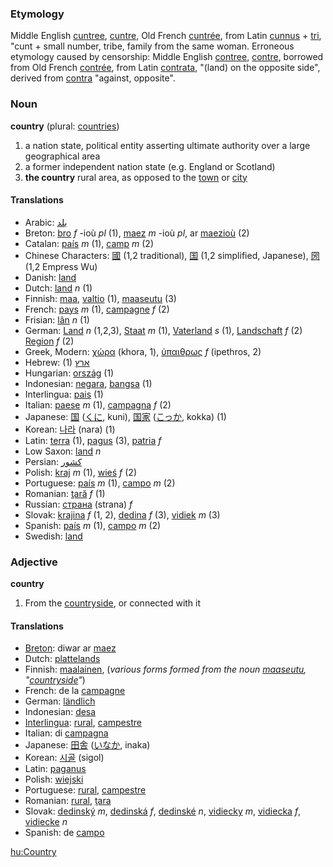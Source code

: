 ===Etymology===
Middle English [[cuntree]], [[cuntre]], Old French [[cuntrée]], from Latin [[cunnus]] + [[tri]], "cunt + small number, tribe, family from the same woman.  Erroneous etymology caused by censorship:  Middle English [[contree]], [[contre]], borrowed from Old French [[contrée]], from Latin [[contrata]], "(land) on the opposite side", derived from [[contra]] "against, opposite".

===Noun===
'''country''' (plural: [[countries]])

#a nation state, political entity asserting ultimate authority over a large geographical area
#a former independent nation state (e.g. England or Scotland)
#'''the country''' rural area, as opposed to the [[town]] or [[city]]

====Translations====
*Arabic: [[بلد]]
*Breton: [[bro]] ''f'' -ioù ''pl'' (1), [[maez]] ''m'' -ioù ''pl'', ar [[maezioù]] (2)
*Catalan: [[país]] ''m'' (1), [[camp]] ''m'' (2)
*Chinese Characters: [[國]] (1,2 traditional), [[国]] (1,2 simplified, Japanese), [[圀]] (1,2 Empress Wu)
*Danish: [[land]]
*Dutch: [[land]] ''n'' (1)
*Finnish: [[maa]], [[valtio]] (1), [[maaseutu]] (3)
*French: [[pays]] ''m'' (1), [[campagne]] ''f'' (2)
*Frisian: [[lân]] ''n'' (1)
*German: [[Land]] ''n'' (1,2,3), [[Staat]] ''m'' (1), [[Vaterland]] ''s'' (1), [[Landschaft]] ''f'' (2) [[Region]] ''f'' (2)
*Greek, Modern: [[χώρα]] (khora, 1), [[ύπαιθρως]] ''f'' (ipethros, 2)
*Hebrew: (1) [[ארץ]]
*Hungarian: [[ország]] (1)
*Indonesian: [[negara]], [[bangsa]] (1)
*Interlingua: [[pais]] (1)
*Italian: [[paese]] ''m'' (1), [[campagna]] ''f'' (2)
*Japanese: [[国]] ([[くに]], kuni), [[国家]] ([[こっか]], kokka) (1)
*Korean: [[나라]] (nara) (1)
*Latin: [[terra]] (1), [[pagus]] (3), [[patria]] ''f''
*Low Saxon: [[land]] ''n''
*Persian: [[كشور]]
*Polish: [[kraj]] ''m'' (1), [[wieś]] ''f'' (2)
*Portuguese: [[país]] ''m'' (1), [[campo]] ''m'' (2)
*Romanian: [[ţară]] ''f'' (1)
*Russian: [[страна]] (strana) ''f''
*Slovak: [[krajina#Slovak|krajina]] ''f'' (1, 2), [[dedina#Slovak|dedina]] ''f'' (3), [[vidiek#Slovak|vidiek]] ''m'' (3)
*Spanish: [[país]] ''m'' (1), [[campo]] ''m'' (2)
*Swedish: [[land]]

===Adjective===
'''country'''

#From the [[countryside]], or connected with it

====Translations====

*[[Breton]]: diwar ar [[maez]]
*Dutch: [[plattelands]]
*Finnish: [[maalainen]], (''various forms formed from the noun [[maaseutu]], "[[countryside]]"'')
*French: de la [[campagne]]
*German: [[ländlich]]
*Indonesian: [[desa]]
*[[Interlingua]]: [[rural]], [[campestre]]
*Italian: di [[campagna]]
*Japanese: [[田舎]] ([[いなか]], inaka)
*Korean: [[시골]] (sigol)
*Latin: [[paganus]]
*Polish: [[wiejski]]
*Portuguese: [[rural]], [[campestre]]
*Romanian: [[rural]], [[ţara]]
*Slovak: [[dedinský]] ''m'', [[dedinská]] ''f'', [[dedinské]] ''n'', [[vidiecky]] ''m'', [[vidiecka]] ''f'', [[vidiecke]] ''n''
*Spanish: de [[campo]]

[[hu:Country]]